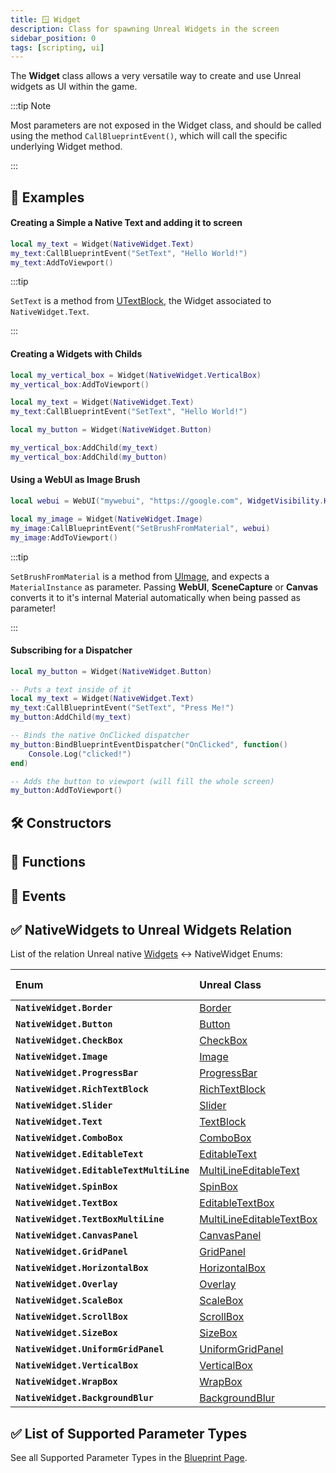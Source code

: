 ```yaml
---
title: 🪟 Widget
description: Class for spawning Unreal Widgets in the screen
sidebar_position: 0
tags: [scripting, ui]
---
```


<HeaderDeclaration type="Class" name="Widget" image="/img/docs/widget.webp" />

The **Widget** class allows a very versatile way to create and use Unreal widgets as UI within the game.

:::tip Note

Most parameters are not exposed in the Widget class, and should be called using the method `CallBlueprintEvent()`, which will call the specific underlying Widget method.

:::


## 🎒 Examples

#### Creating a Simple a Native Text and adding it to screen

```lua title="Client/Index.lua"
local my_text = Widget(NativeWidget.Text)
my_text:CallBlueprintEvent("SetText", "Hello World!")
my_text:AddToViewport()
```

:::tip

`SetText` is a method from [UTextBlock](https://docs.unrealengine.com/5.1/en-US/API/Runtime/UMG/Components/UTextBlock/), the Widget associated to `NativeWidget.Text`.

:::


#### Creating a Widgets with Childs

```lua title="Client/Index.lua"
local my_vertical_box = Widget(NativeWidget.VerticalBox)
my_vertical_box:AddToViewport()

local my_text = Widget(NativeWidget.Text)
my_text:CallBlueprintEvent("SetText", "Hello World!")

local my_button = Widget(NativeWidget.Button)

my_vertical_box:AddChild(my_text)
my_vertical_box:AddChild(my_button)
```


#### Using a WebUI as Image Brush

```lua title="Client/Index.lua"
local webui = WebUI("mywebui", "https://google.com", WidgetVisibility.Hidden)

local my_image = Widget(NativeWidget.Image)
my_image:CallBlueprintEvent("SetBrushFromMaterial", webui)
my_image:AddToViewport()
```

:::tip

`SetBrushFromMaterial` is a method from [UImage](https://docs.unrealengine.com/5.1/en-US/API/Runtime/UMG/Components/UImage/), and expects a `MaterialInstance` as parameter. Passing **WebUI**, **SceneCapture** or **Canvas** converts it to it's internal Material automatically when being passed as parameter!

:::


#### Subscribing for a Dispatcher

```lua title="Client/Index.lua"
local my_button = Widget(NativeWidget.Button)

-- Puts a text inside of it
local my_text = Widget(NativeWidget.Text)
my_text:CallBlueprintEvent("SetText", "Press Me!")
my_button:AddChild(my_text)

-- Binds the native OnClicked dispatcher
my_button:BindBlueprintEventDispatcher("OnClicked", function()
	Console.Log("clicked!")
end)

-- Adds the button to viewport (will fill the whole screen)
my_button:AddToViewport()
```


## 🛠 Constructors

<ConstructorDeclaration type="Class" name="Widget" />


## 🦠 Functions

<FunctionsDeclaration type="Class" name="Widget" />


## 🚀 Events

<EventsDeclaration type="Class" name="Widget" />


## ✅ NativeWidgets to Unreal Widgets Relation

List of the relation Unreal native [Widgets](https://docs.unrealengine.com/5.1/en-US/API/Runtime/UMG/Components/UWidget/) ↔ <Enums>NativeWidget</Enums> Enums:

| Enum | Unreal Class | Is Panel |
| :--- | :--- | :--- |
| **`NativeWidget.Border`** | [Border](https://docs.unrealengine.com/5.1/en-US/API/Runtime/UMG/Components/UBorder/) | ✅ |
| **`NativeWidget.Button`** | [Button](https://docs.unrealengine.com/5.1/en-US/API/Runtime/UMG/Components/UButton/) | ✅ |
| **`NativeWidget.CheckBox`** | [CheckBox](https://docs.unrealengine.com/5.1/en-US/API/Runtime/UMG/Components/UCheckBox/) | ✅ |
| **`NativeWidget.Image`** | [Image](https://docs.unrealengine.com/5.1/en-US/API/Runtime/UMG/Components/UImage/) | ❌ |
| **`NativeWidget.ProgressBar`** | [ProgressBar](https://docs.unrealengine.com/5.1/en-US/API/Runtime/UMG/Components/UProgressBar/) | ❌ |
| **`NativeWidget.RichTextBlock`** | [RichTextBlock](https://docs.unrealengine.com/5.1/en-US/API/Runtime/UMG/Components/URichTextBlock/) | ❌ |
| **`NativeWidget.Slider`** | [Slider](https://docs.unrealengine.com/5.1/en-US/API/Runtime/UMG/Components/USlider/) | ❌ |
| **`NativeWidget.Text`** | [TextBlock](https://docs.unrealengine.com/5.1/en-US/API/Runtime/UMG/Components/UTextBlock/) | ❌ |
| **`NativeWidget.ComboBox`** | [ComboBox](https://docs.unrealengine.com/5.1/en-US/API/Runtime/UMG/Components/UComboBox/) | ❌ |
| **`NativeWidget.EditableText`** | [EditableText](https://docs.unrealengine.com/5.1/en-US/API/Runtime/UMG/Components/UEditableText/) | ❌ |
| **`NativeWidget.EditableTextMultiLine`** | [MultiLineEditableText](https://docs.unrealengine.com/5.1/en-US/API/Runtime/UMG/Components/UMultiLineEditableText/) | ❌ |
| **`NativeWidget.SpinBox`** | [SpinBox](https://docs.unrealengine.com/5.1/en-US/API/Runtime/UMG/Components/USpinBox/) | ❌ |
| **`NativeWidget.TextBox`** | [EditableTextBox](https://docs.unrealengine.com/5.1/en-US/API/Runtime/UMG/Components/UEditableTextBox/) | ❌ |
| **`NativeWidget.TextBoxMultiLine`** | [MultiLineEditableTextBox](https://docs.unrealengine.com/5.1/en-US/API/Runtime/UMG/Components/UMultiLineEditableTextBox/) | ❌ |
| **`NativeWidget.CanvasPanel`** | [CanvasPanel](https://docs.unrealengine.com/5.1/en-US/API/Runtime/UMG/Components/UCanvasPanel/) | ✅ |
| **`NativeWidget.GridPanel`** | [GridPanel](https://docs.unrealengine.com/5.1/en-US/API/Runtime/UMG/Components/UGridPanel/) | ✅ |
| **`NativeWidget.HorizontalBox`** | [HorizontalBox](https://docs.unrealengine.com/5.1/en-US/API/Runtime/UMG/Components/UHorizontalBox/) | ✅ |
| **`NativeWidget.Overlay`** | [Overlay](https://docs.unrealengine.com/5.1/en-US/API/Runtime/UMG/Components/UOverlay/) | ✅ |
| **`NativeWidget.ScaleBox`** | [ScaleBox](https://docs.unrealengine.com/5.1/en-US/API/Runtime/UMG/Components/UScaleBox/) | ✅ |
| **`NativeWidget.ScrollBox`** | [ScrollBox](https://docs.unrealengine.com/5.1/en-US/API/Runtime/UMG/Components/UScrollBox/) | ✅ |
| **`NativeWidget.SizeBox`** | [SizeBox](https://docs.unrealengine.com/5.1/en-US/API/Runtime/UMG/Components/USizeBox/) | ✅ |
| **`NativeWidget.UniformGridPanel`** | [UniformGridPanel](https://docs.unrealengine.com/5.1/en-US/API/Runtime/UMG/Components/UUniformGridPanel/) | ✅ |
| **`NativeWidget.VerticalBox`** | [VerticalBox](https://docs.unrealengine.com/5.1/en-US/API/Runtime/UMG/Components/UVerticalBox/) | ✅ |
| **`NativeWidget.WrapBox`** | [WrapBox](https://docs.unrealengine.com/5.1/en-US/API/Runtime/UMG/Components/UWrapBox/) | ✅ |
| **`NativeWidget.BackgroundBlur`** | [BackgroundBlur](https://docs.unrealengine.com/5.1/en-US/API/Runtime/UMG/Components/UBackgroundBlur/) | ✅ |


## ✅ List of Supported Parameter Types

See all Supported Parameter Types in the [Blueprint Page](/docs/scripting-reference/classes/blueprint.mdx#list-of-supported-parameter-types).